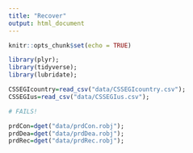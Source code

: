 ```yaml
---
title: "Recover"
output: html_document
---
```


```r
knitr::opts_chunk$set(echo = TRUE)
```

```r
library(plyr);
library(tidyverse);
library(lubridate);

CSSEGIcountry=read_csv("data/CSSEGIcountry.csv");
CSSEGIus=read_csv("data/CSSEGIus.csv");

# FAILS!

prdCon=dget("data/prdCon.robj");
prdDea=dget("data/prdDea.robj");
prdRec=dget("data/prdRec.robj");
```